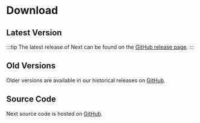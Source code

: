 
# Download

## Latest Version

<FeaturedDownloads />

:::tip
The latest release of Next can be found on the [GitHub release page](https://github.com/mkideal/next/releases/latest).
:::

## Old Versions

Older versions are available in our historical releases on [GitHub](https://github.com/mkideal/next/releases).

## Source Code

Next source code is hosted on [GitHub](https://github.com/mkideal/next).
